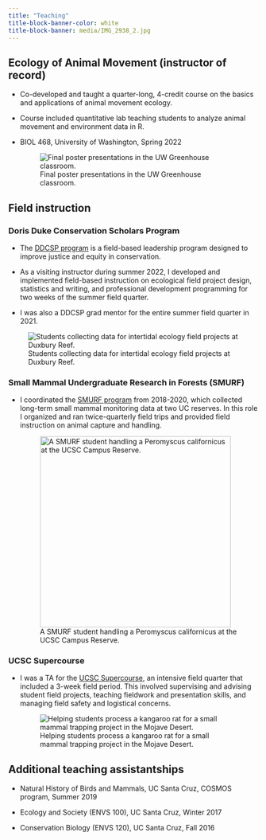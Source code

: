 ```yaml
---
title: "Teaching"
title-block-banner-color: white
title-block-banner: media/IMG_2938_2.jpg
---
```


## Ecology of Animal Movement (instructor of record)

-   Co-developed and taught a quarter-long, 4-credit course on the basics and applications of animal movement ecology.

-   Course included quantitative lab teaching students to analyze animal movement and environment data in R.

-   BIOL 468, University of Washington, Spring 2022

    ![Final poster presentations in the UW Greenhouse classroom.](media/20220601_BIo%20Poster%20Session_025.jpg)

## Field instruction

### Doris Duke Conservation Scholars Program 

-   The [DDCSP program](https://conservationscholars.ucsc.edu/) is a field-based leadership program designed to improve justice and equity in conservation.

-   As a visiting instructor during summer 2022, I developed and implemented field-based instruction on ecological field project design, statistics and writing, and professional development programming for two weeks of the summer field quarter.

-   I was also a DDCSP grad mentor for the entire summer field quarter in 2021.

![Students collecting data for intertidal ecology field projects at Duxbury Reef.](media/IMG_4903.jpg)

### Small Mammal Undergraduate Research in Forests (SMURF)

-   I coordinated the [SMURF program](https://undergradresearch.ucsc.edu/ugr/small-mammal-undergraduate-research-in-the-forest-smurf/) from 2018-2020, which collected long-term small mammal monitoring data at two UC reserves. In this role I organized and ran twice-quarterly field trips and provided field instruction on animal capture and handling.

    ![A SMURF student handling a Peromyscus californicus at the UCSC Campus Reserve.](media/IMG_8135.jpg){width="4in"}

### UCSC Supercourse

-   I was a TA for the [UCSC Supercourse](https://www.eeb.ucsc.edu/academics/undergrad/field-experience/field-experience-quarters.html), an intensive field quarter that included a 3-week field period. This involved supervising and advising student field projects, teaching fieldwork and presentation skills, and managing field safety and logistical concerns.

    ![Helping students process a kangaroo rat for a small mammal trapping project in the Mojave Desert.](media/IMG_2567.jpg)

## Additional teaching assistantships

-   Natural History of Birds and Mammals, UC Santa Cruz, COSMOS program, Summer 2019

-   Ecology and Society (ENVS 100), UC Santa Cruz, Winter 2017

-   Conservation Biology (ENVS 120), UC Santa Cruz, Fall 2016

### 
